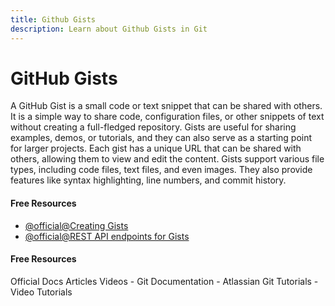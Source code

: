 ```yaml
---
title: Github Gists
description: Learn about Github Gists in Git
---
```


# GitHub Gists

A GitHub Gist is a small code or text snippet that can be shared with others. It is a simple way to share code, configuration files, or other snippets of text without creating a full-fledged repository. Gists are useful for sharing examples, demos, or tutorials, and they can also serve as a starting point for larger projects. Each gist has a unique URL that can be shared with others, allowing them to view and edit the content. Gists support various file types, including code files, text files, and even images. They also provide features like syntax highlighting, line numbers, and commit history.

#### Free Resources

- [@official@Creating Gists](https://docs.github.com/en/get-started/writing-on-github/editing-and-sharing-content-with-gists/creating-gists)
- [@official@REST API endpoints for Gists](https://docs.github.com/en/rest/gists/gists?apiVersion=2022-11-28)

#### Free Resources

<Tabs defaultValue="official">
<TabsList>
<TabsTrigger value="official">Official Docs</TabsTrigger>
<TabsTrigger value="article">Articles</TabsTrigger>
<TabsTrigger value="video">Videos</TabsTrigger>
</TabsList>

<TabsContent value="official">
- <Link href="https://git-scm.com/docs">Git Documentation</Link>
</TabsContent>
<TabsContent value="article">
- <Link href="https://www.atlassian.com/git/tutorials">Atlassian Git Tutorials</Link>
</TabsContent>
<TabsContent value="video">
- <Link href="https://www.youtube.com/results?search_query=git+github-gists+tutorial">Video Tutorials</Link>
</TabsContent>
</Tabs>

<Outlet path="5-github/basics/github-gists" />
